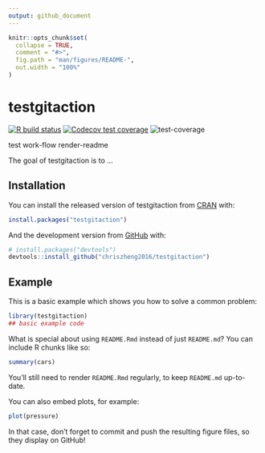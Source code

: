 ```yaml
---
output: github_document
---
```


<!-- README.md is generated from README.Rmd. Please edit that file -->

```r
knitr::opts_chunk$set(
  collapse = TRUE,
  comment = "#>",
  fig.path = "man/figures/README-",
  out.width = "100%"
)
```

# testgitaction

<!-- badges: start -->
[![R build status](https://github.com/chriszheng2016/testgitaction/workflows/R-CMD-check/badge.svg)](https://github.com/chriszheng2016/testgitaction/actions)
[![Codecov test coverage](https://codecov.io/gh/chriszheng2016/testgitaction/branch/master/graph/badge.svg)](https://codecov.io/gh/chriszheng2016/testgitaction?branch=master)
![test-coverage](https://github.com/chriszheng2016/testgitaction/workflows/test-coverage/badge.svg)
<!-- badges: end -->

test work-flow render-readme

The goal of testgitaction is to ...

## Installation

You can install the released version of testgitaction from [CRAN](https://CRAN.R-project.org) with:

``` r
install.packages("testgitaction")
```

And the development version from [GitHub](https://github.com/) with:

``` r
# install.packages("devtools")
devtools::install_github("chriszheng2016/testgitaction")
```
## Example

This is a basic example which shows you how to solve a common problem:

```r
library(testgitaction)
## basic example code
```

What is special about using `README.Rmd` instead of just `README.md`? You can include R chunks like so:

```r
summary(cars)
```

You'll still need to render `README.Rmd` regularly, to keep `README.md` up-to-date.

You can also embed plots, for example:

```r
plot(pressure)
```

In that case, don't forget to commit and push the resulting figure files, so they display on GitHub!

